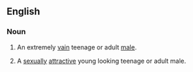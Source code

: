 ==English==

===Noun===
{{en-noun|sg=[[pretty]] [[boy]]}}

# {{pejorative|slang}} An extremely [[vain]] teenage or adult [[male]].
# {{slang}} A [[sexually]] [[attractive]] young looking teenage or adult male.